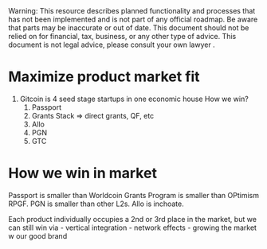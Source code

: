 
<Callout type="warning">
  Warning: This resource describes planned functionality and processes that has
  not been implemented and is not part of any official roadmap. Be aware that parts may be inaccurate or out of
  date.  This document should not be relied on for financial, tax, business, or any other type of advice.  This document is not legal advice, please consult your own lawyer .
</Callout>

# Maximize product market fit

1. Gitcoin is 4 seed stage startups in one economic house
How we win?
    1. Passport
    2. Grants Stack => direct grants, QF, etc
    3. Allo 
    4. PGN
    5. GTC



# How we win in market 

Passport is smaller than Worldcoin
Grants Program is smaller than OPtimism RPGF.
PGN is smaller than other L2s.
Allo is inchoate.

Each product individually occupies a 2nd or 3rd place in the market, but we can still win via
    - vertical integration
    - network effects
    - growing the market w our good brand



